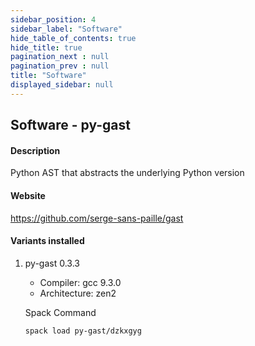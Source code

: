 ```yaml
---
sidebar_position: 4
sidebar_label: "Software"
hide_table_of_contents: true
hide_title: true
pagination_next : null
pagination_prev : null
title: "Software"
displayed_sidebar: null
---
```


## Software - py-gast


#### Description
Python AST that abstracts the underlying Python version

#### Website
https://github.com/serge-sans-paille/gast

#### Variants installed

1. py-gast 0.3.3

    - Compiler: gcc 9.3.0
    - Architecture: zen2

    Spack Command
    ```bash
    spack load py-gast/dzkxgyg
    ```
